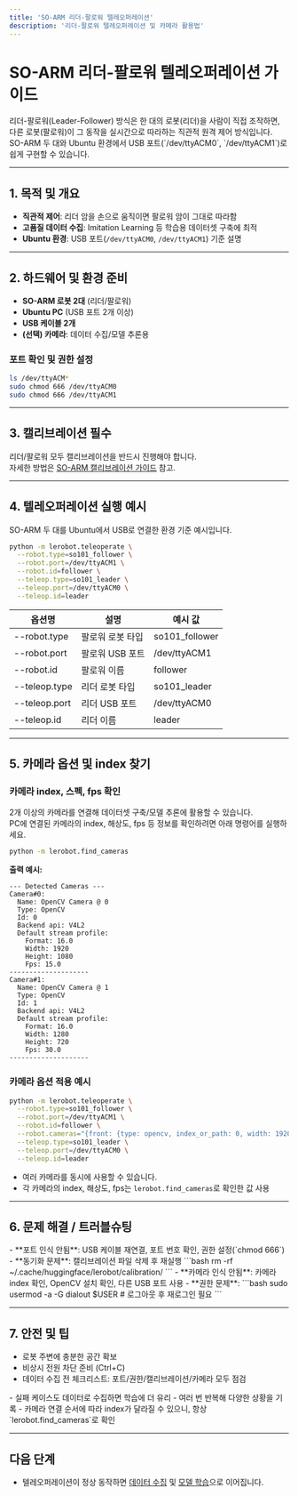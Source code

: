 ```yaml
---
title: 'SO-ARM 리더-팔로워 텔레오퍼레이션'
description: '리더-팔로워 텔레오퍼레이션 및 카메라 활용법'
---
```



# SO-ARM 리더-팔로워 텔레오퍼레이션 가이드

<Callout type="info" title="리더-팔로워 텔레오퍼레이션이란?">
리더-팔로워(Leader-Follower) 방식은 한 대의 로봇(리더)을 사람이 직접 조작하면, 다른 로봇(팔로워)이 그 동작을 실시간으로 따라하는 직관적 원격 제어 방식입니다.  
SO-ARM 두 대와 Ubuntu 환경에서 USB 포트(`/dev/ttyACM0`, `/dev/ttyACM1`)로 쉽게 구현할 수 있습니다.
</Callout>

---

## 1. 목적 및 개요

- **직관적 제어**: 리더 암을 손으로 움직이면 팔로워 암이 그대로 따라함
- **고품질 데이터 수집**: Imitation Learning 등 학습용 데이터셋 구축에 최적
- **Ubuntu 환경**: USB 포트(`/dev/ttyACM0`, `/dev/ttyACM1`) 기준 설명

---

## 2. 하드웨어 및 환경 준비

- **SO-ARM 로봇 2대** (리더/팔로워)
- **Ubuntu PC** (USB 포트 2개 이상)
- **USB 케이블 2개**
- **(선택) 카메라**: 데이터 수집/모델 추론용

### 포트 확인 및 권한 설정

```bash
ls /dev/ttyACM*
sudo chmod 666 /dev/ttyACM0
sudo chmod 666 /dev/ttyACM1
```

---

## 3. 캘리브레이션 필수

리더/팔로워 모두 캘리브레이션을 반드시 진행해야 합니다.  
자세한 방법은 [SO-ARM 캘리브레이션 가이드](/lerobot/docs/physical-ai/lerobot/so-arm/software/calibration) 참고.

---

## 4. 텔레오퍼레이션 실행 예시

SO-ARM 두 대를 Ubuntu에서 USB로 연결한 환경 기준 예시입니다.

```bash
python -m lerobot.teleoperate \
  --robot.type=so101_follower \
  --robot.port=/dev/ttyACM1 \
  --robot.id=follower \
  --teleop.type=so101_leader \
  --teleop.port=/dev/ttyACM0 \
  --teleop.id=leader
```

| 옵션명           | 설명                       | 예시 값         |
|------------------|----------------------------|-----------------|
| --robot.type     | 팔로워 로봇 타입           | so101_follower  |
| --robot.port     | 팔로워 USB 포트            | /dev/ttyACM1    |
| --robot.id       | 팔로워 이름                | follower        |
| --teleop.type    | 리더 로봇 타입             | so101_leader    |
| --teleop.port    | 리더 USB 포트              | /dev/ttyACM0    |
| --teleop.id      | 리더 이름                  | leader          |

---

## 5. 카메라 옵션 및 index 찾기

### 카메라 index, 스펙, fps 확인

2개 이상의 카메라를 연결해 데이터셋 구축/모델 추론에 활용할 수 있습니다.  
PC에 연결된 카메라의 index, 해상도, fps 등 정보를 확인하려면 아래 명령어를 실행하세요.

```bash
python -m lerobot.find_cameras
```

**출력 예시:**
```
--- Detected Cameras ---
Camera#0:
  Name: OpenCV Camera @ 0
  Type: OpenCV
  Id: 0
  Backend api: V4L2
  Default stream profile:
    Format: 16.0
    Width: 1920
    Height: 1080
    Fps: 15.0
--------------------
Camera#1:
  Name: OpenCV Camera @ 1
  Type: OpenCV
  Id: 1
  Backend api: V4L2
  Default stream profile:
    Format: 16.0
    Width: 1280
    Height: 720
    Fps: 30.0
--------------------
```

### 카메라 옵션 적용 예시

```bash
python -m lerobot.teleoperate \
  --robot.type=so101_follower \
  --robot.port=/dev/ttyACM1 \
  --robot.id=follower \
  --robot.cameras="{front: {type: opencv, index_or_path: 0, width: 1920, height: 1080, fps: 15}, wrist: {type: opencv, index_or_path: 1, width: 1280, height: 720, fps: 30}}" \
  --teleop.type=so101_leader \
  --teleop.port=/dev/ttyACM0 \
  --teleop.id=leader
```

- 여러 카메라를 동시에 사용할 수 있습니다.
- 각 카메라의 index, 해상도, fps는 `lerobot.find_cameras`로 확인한 값 사용

---

## 6. 문제 해결 / 트러블슈팅

<Callout type="warning" title="자주 발생하는 문제와 해결법">
- **포트 인식 안됨**: USB 케이블 재연결, 포트 번호 확인, 권한 설정(`chmod 666`)
- **동기화 문제**: 캘리브레이션 파일 삭제 후 재실행  
  ```bash
  rm -rf ~/.cache/huggingface/lerobot/calibration/
  ```
- **카메라 인식 안됨**: 카메라 index 확인, OpenCV 설치 확인, 다른 USB 포트 사용
- **권한 문제**:  
  ```bash
  sudo usermod -a -G dialout $USER
  # 로그아웃 후 재로그인 필요
  ```
</Callout>

---

## 7. 안전 및 팁

- 로봇 주변에 충분한 공간 확보
- 비상시 전원 차단 준비 (Ctrl+C)
- 데이터 수집 전 체크리스트: 포트/권한/캘리브레이션/카메라 모두 점검

<Callout type="tip" title="실전 팁">
- 실패 케이스도 데이터로 수집하면 학습에 더 유리
- 여러 번 반복해 다양한 상황을 기록
- 카메라 연결 순서에 따라 index가 달라질 수 있으니, 항상 `lerobot.find_cameras`로 확인
</Callout>

---

## 다음 단계

- 텔레오퍼레이션이 정상 동작하면 [데이터 수집](/lerobot/docs/physical-ai/lerobot/so-arm/software/data-collection) 및 [모델 학습](/lerobot/docs/physical-ai/lerobot/so-arm/software/training)으로 이어집니다.
